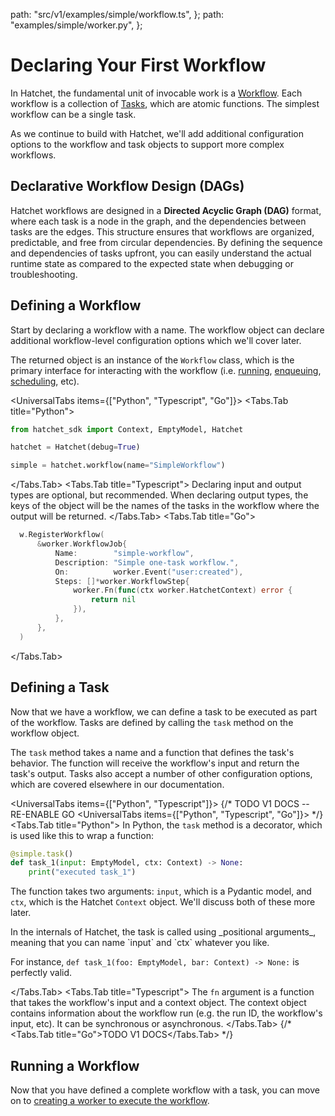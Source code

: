 
  path: "src/v1/examples/simple/workflow.ts",
};
  path: "examples/simple/worker.py",
};


# Declaring Your First Workflow

In Hatchet, the fundamental unit of invocable work is a [Workflow](#defining-a-workflow). Each workflow is a collection of [Tasks](#defining-a-task), which are atomic functions. The simplest workflow can be a single task.

As we continue to build with Hatchet, we'll add additional configuration options to the workflow and task objects to support more complex workflows.

## Declarative Workflow Design (DAGs)

Hatchet workflows are designed in a **Directed Acyclic Graph (DAG)** format, where each task is a node in the graph, and the dependencies between tasks are the edges. This structure ensures that workflows are organized, predictable, and free from circular dependencies. By defining the sequence and dependencies of tasks upfront, you can easily understand the actual runtime state as compared to the expected state when debugging or troubleshooting.

## Defining a Workflow

Start by declaring a workflow with a name. The workflow object can declare additional workflow-level configuration options which we'll cover later.

The returned object is an instance of the `Workflow` class, which is the primary interface for interacting with the workflow (i.e. [running](./run-with-results.mdx), [enqueuing](./enqueue-runs.mdx), [scheduling](./scheduled-runs.mdx), etc).

<UniversalTabs items={["Python", "Typescript", "Go"]}>
  <Tabs.Tab title="Python">

```python
from hatchet_sdk import Context, EmptyModel, Hatchet

hatchet = Hatchet(debug=True)

simple = hatchet.workflow(name="SimpleWorkflow")
```

</Tabs.Tab>
<Tabs.Tab title="Typescript">
<GithubSnippet src={SimpleTs} target="Declaring a Workflow" />
<Callout variant="info">
  Declaring input and output types are optional, but recommended. When
  declaring output types, the keys of the object will be the names of the
  tasks in the workflow where the output will be returned.
</Callout>
</Tabs.Tab>
<Tabs.Tab title="Go">

```go
  w.RegisterWorkflow(
      &worker.WorkflowJob{
          Name:        "simple-workflow",
          Description: "Simple one-task workflow.",
          On:          worker.Event("user:created"),
          Steps: []*worker.WorkflowStep{
              worker.Fn(func(ctx worker.HatchetContext) error {
                  return nil
              }),
          },
      },
  )
```

</Tabs.Tab>
</UniversalTabs>

## Defining a Task

Now that we have a workflow, we can define a task to be executed as part of the workflow. Tasks are defined by calling the `task` method on the workflow object.

The `task` method takes a name and a function that defines the task's behavior. The function will receive the workflow's input and return the task's output. Tasks also accept a number of other configuration options, which are covered elsewhere in our documentation.

<UniversalTabs items={["Python", "Typescript"]}>
{/* TODO V1 DOCS -- RE-ENABLE GO <UniversalTabs items={["Python", "Typescript", "Go"]}> */}
<Tabs.Tab title="Python">
  In Python, the `task` method is a decorator, which is used like this to wrap a function:

```python
@simple.task()
def task_1(input: EmptyModel, ctx: Context) -> None:
    print("executed task_1")
```

The function takes two arguments: `input`, which is a Pydantic model, and `ctx`, which is the Hatchet `Context` object. We'll discuss both of these more later.

<Callout type="info">
In the internals of Hatchet, the task is called using _positional arguments_, meaning that you can name `input` and `ctx` whatever you like.

For instance, `def task_1(foo: EmptyModel, bar: Context) -> None:` is perfectly valid.

</Callout>

</Tabs.Tab>
<Tabs.Tab title="Typescript">
  <GithubSnippet src={SimpleTs} target="Binding a Task to a Workflow" />
  The `fn` argument is a function that takes the workflow's input and a
  context object. The context object contains information about the workflow
  run (e.g. the run ID, the workflow's input, etc). It can be synchronous or
  asynchronous.
</Tabs.Tab>
{/* <Tabs.Tab title="Go">TODO V1 DOCS</Tabs.Tab> */}
</UniversalTabs>

## Running a Workflow

Now that you have defined a complete workflow with a task, you can move on to [creating a worker to execute the workflow](./workers.mdx).
